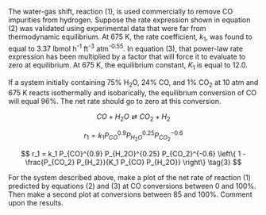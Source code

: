 The water-gas shift, reaction (1), is used commercially to remove CO impurities from hydrogen. Suppose the rate expression shown in equation (2) was validated using experimental data that were far from thermodynamic equilibrium. At 675 K, the rate coefficient, $k_1$, was found to equal to 3.37 lbmol h^-1^ ft^-3^ atm^-0.55^. In equation (3), that power-law rate expression has been multiplied by a factor that will force it to evaluate to zero at equilibrium. At 675 K, the equilibrium constant, $K_1$ is equal to 12.0.

If a system initially containing 75% H~2~O, 24% CO, and 1% CO~2~ at 10 atm and 675 K reacts isothermally and isobarically, the equilibrium conversion of CO will equal 96%. The net rate should go to zero at this conversion.

$$
CO + H_2O \rightleftarrows CO_2 + H_2 \tag{1}
$$

$$
r_1 = k_1 P_{CO}^{0.9} P_{H_2O}^{0.25} P_{CO_2}^{-0.6} \tag{2}
$$

$$
r_1 = k_1 P_{CO}^{0.9} P_{H_2O}^{0.25} P_{CO_2}^{-0.6} \left\{ 1 - \frac{P_{CO_2} P_{H_2}}{K_1 P_{CO} P_{H_2O}} \right\} \tag{3}
$$

For the system described above, make a plot of the net rate of reaction (1) predicted by equations (2) and (3) at CO conversions between 0 and 100%. Then make a second plot at conversions between 85 and 100%. Comment upon the results.